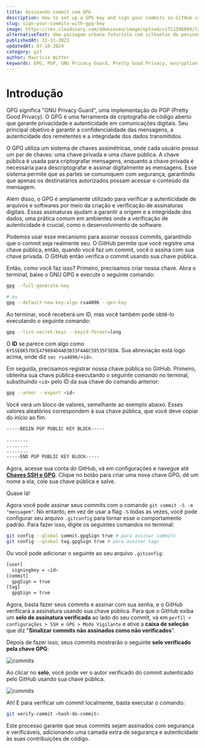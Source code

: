 ```yaml
---
title: Assinando commit com GPG
description: How to set up a GPG key and sign your commits so GitHub can add a verified badge to your commits.
slug: sign-your-commits-with-gpg-key
image: https://res.cloudinary.com/ddwnioveu/image/upload/v1711596804/large_screensht_23_11_11_09_42_09_0974113a42.png
alternativeText: Uma paisagem urbana futurista com silhuetas de pessoas caminhando na neblina.
publishedAt: 12-11-2023
updatedAt: 07-16-2024
category: git
author: Maurício Witter
keywords: GPG, PGP, GNU Privacy Guard, Pretty Good Privacy, encryption, digital signature, security, authenticity, GitHub, commit, verified badge, public key, private key
---
```


# Introdução

GPG significa "GNU Privacy Guard", uma implementação do PGP (Pretty Good Privacy). O GPG é uma ferramenta de criptografia de código aberto que garante privacidade e autenticidade em comunicações digitais. Seu principal objetivo é garantir a confidencialidade das mensagens, a autenticidade dos remetentes e a integridade dos dados transmitidos.

O GPG utiliza um sistema de chaves assimétricas, onde cada usuário possui um par de chaves: uma chave privada e uma chave pública. A chave pública é usada para criptografar mensagens, enquanto a chave privada é necessária para descriptografar e assinar digitalmente as mensagens. Esse sistema permite que as partes se comuniquem com segurança, garantindo que apenas os destinatários autorizados possam acessar o conteúdo da mensagem.

Além disso, o GPG é amplamente utilizado para verificar a autenticidade de arquivos e softwares por meio da criação e verificação de assinaturas digitais. Essas assinaturas ajudam a garantir a origem e a integridade dos dados, uma prática comum em ambientes onde a verificação de autenticidade é crucial, como o desenvolvimento de software.

Podemos usar esse mecanismo para assinar nossos commits, garantindo que o commit seja realmente seu. O GitHub permite que você registre uma chave pública, então, quando você faz um commit, você o assina com sua chave privada. O GitHub então verifica o commit usando sua chave pública.

Então, como você faz isso? Primeiro, precisamos criar nossa chave. Abra o terminal, baixe o GNU GPG e execute o seguinte comando:

```bash
gpg --full-generate-key

# ou
gpg --default-new-key-algo rsa4096 --gen-key
```

Ao terminar, você receberá um ID, mas você também pode obtê-lo executando o seguinte comando:

```bash
gpg --list-secret-keys --keyid-format=long
```

O **ID** se parece com algo como `6YSSE8K57DCE479894D4AD3B33F4A8C59535F3EDA`. Sua abreviação está logo acima, onde diz `sec rsa4096/<id>`.

Em seguida, precisamos registrar nossa chave pública no GitHub. Primeiro, obtenha sua chave pública executando o seguinte comando no terminal, substituindo `<id>` pelo ID da sua chave do comando anterior:

```bash
gpg --armor --export <id>
```

Você verá um bloco de valores, semelhante ao exemplo abaixo. Esses valores aleatórios correspondem à sua chave pública, que você deve copiar do início ao fim.

```bash
-----BEGIN PGP PUBLIC KEY BLOCK-----

........
........
........
-----END PGP PUBLIC KEY BLOCK-----
```

Agora, acesse sua conta do GitHub, vá em configurações e navegue até **[Chaves SSH e GPG](https://github.com/settings/gpg/new)**. Clique no botão para criar uma nova chave GPG, dê um nome a ela, cole sua chave pública e salve.

Quase lá!

Agora você pode assinar seus commits com o comando `git commit -S -m "mensagem"`. No entanto, em vez de usar a flag `-S` todas as vezes, você pode configurar seu arquivo `.gitconfig` para tornar esse o comportamento padrão. Para fazer isso, digite os seguintes comandos no terminal:

```bash
git config --global commit.gpgSign true # para assinar commits
git config --global tag.gpgSign true # para assinar tags
```

Ou você pode adicionar o seguinte ao seu arquivo `.gitconfig`:

```bash
[user]
  signingkey = <id>
[commit]
  gpgSign = true
[tag]
  gpgSign = true
```

Agora, basta fazer seus commits e assinar com sua senha, e o GitHub verificará a assinatura usando sua chave pública. Para que o GitHub exiba um **selo de assinatura verificada** ao lado do seu commit, vá em `perfil > configurações > SSH e GPG > Modo Vigilante` e ative a **caixa de seleção** que diz "**Sinalizar commits não assinados como não verificados**".

Depois de fazer isso, seus commits mostrarão o seguinte **selo verificado pela chave GPG**:

![commits](https://i.imgur.com/jWVpFf0.png)

Ao clicar no **selo**, você pode ver o autor verificado do commit autenticado pelo GitHub usando sua chave pública.

![commits](https://i.imgur.com/49TllSk.png)

Ah! E para verificar um commit localmente, basta executar o comando:

```bash
git verify-commit <hash-do-commit>
```

Este processo garante que seus commits sejam assinados com segurança e verificáveis, adicionando uma camada extra de segurança e autenticidade às suas contribuições de código.
